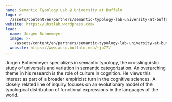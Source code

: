 ```yaml
---
name: Semantic Typology Lab @ University at Buffalo
logo: >-
  /assets/content/en/partners/semantic-typology-lab-university-at-buffalo/logo.png
website: https://ubstlab.wordpress.com/
lead:
  name: Jürgen Bohnemeyer
  image: >-
    /assets/content/en/partners/semantic-typology-lab-university-at-buffalo/lead/image.png
  website: https://www.acsu.buffalo.edu/~jb77/
---
```

Jürgen Bohnemeyer specializes in semantic typology, the crosslinguistic study of universals and variation in semantic categorization. An overarching theme in his research is the role of culture in cognition. He views this interest as part of a broader empiricist turn in the cognitive sciences. A closely related line of inquiry focuses on an evolutionary model of the typological distribution of functional expressions in the languages of the world.

